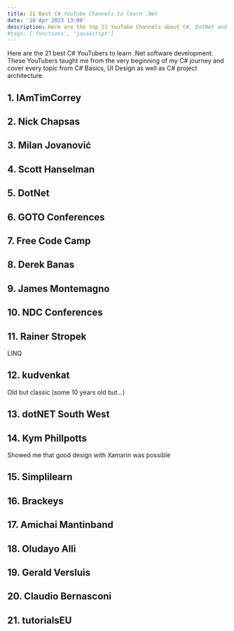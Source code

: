 ```yaml
---
title: 21 Best C# YouTube Channels to learn .Net
date: '10 Apr 2023 13:00'
description: Here are the top 21 YouTube Channels about C#, DotNet and Software Architecture. Including IAmTimCorrey, Nick Chapsas and Milan Jovanović
#tags: ['functions', 'javascript']
---
```


Here are the 21 best C# YouTubers to learn .Net software development. These YouTubers taught me from the very beginning of my C# journey and cover every topic from C# Basics, UI Design as well as C# project architecture.

## 1. IAmTimCorrey

## 2. Nick Chapsas

## 3. Milan Jovanović

## 4. Scott Hanselman

## 5. DotNet

## 6. GOTO Conferences

## 7. Free Code Camp

## 8. Derek Banas

## 9. James Montemagno

## 10. NDC Conferences

## 11. Rainer Stropek 

LINQ

## 12. kudvenkat 


Old but classic (some 10 years old but...)

## 13. dotNET South West 

## 14. Kym Phillpotts


Showed me that good design with Xamarin was possible

## 15. Simplilearn


## 16. Brackeys 


## 17. Amichai Mantinband


## 18. Oludayo Alli 


## 19. Gerald Versluis


## 20. Claudio Bernasconi


## 21. tutorialsEU 
